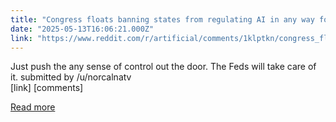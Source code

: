 ```yaml
---
title: "Congress floats banning states from regulating AI in any way for 10 years"
date: "2025-05-13T16:06:21.000Z"
link: "https://www.reddit.com/r/artificial/comments/1klptkn/congress_floats_banning_states_from_regulating_ai/"
---
```


Just push the any sense of control out the door. The Feds will take care of it. 
    submitted by    /u/norcalnatv  
 [link]   [comments]

[Read more](https://www.reddit.com/r/artificial/comments/1klptkn/congress_floats_banning_states_from_regulating_ai/)
